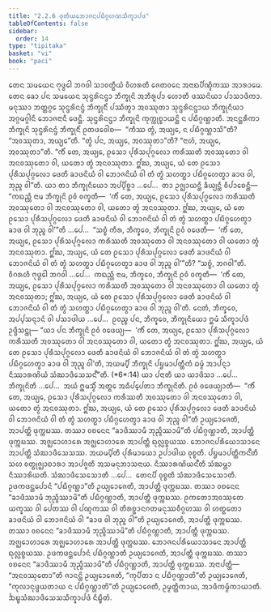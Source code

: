 ```yaml
---
title: "2.2.6 ᨴᩩᨲᩥᨿᨽᩮᩣᨩᨶᨸᨭᩥᨣ᩠ᨣᩉᨱᩈᩥᨠ᩠ᨡᩣᨸᨴ"
tableOfContents: false
sidebar:
  order: 14
type: "tipitaka"
basket: "vi"
book: "paci"
---
```



<DynamicBreadcrumb />

<Division number="704" book="paci">

<Paragraph number="2310" book="paci">
ᨲᩮᨶ ᩈᨾᨿᩮᨶ ᨻᩩᨴ᩠ᨵᩮᩤ ᨽᨣᩅᩤ ᩈᩣᩅᨲ᩠ᨳᩥᨿᩴ ᩅᩥᩉᩁᨲᩥ ᨩᩮᨲᩅᨶᩮ ᩋᨶᩣᨳᨸᩥᨱ᩠ᨯᩥᨠᩔ ᩋᩣᩁᩣᨾᩮ. ᨲᩮᨶ ᨡᩮᩣ ᨸᨶ ᩈᨾᨿᩮᨶ ᩈᩩᨶ᩠ᨴᩁᩦᨶᨶ᩠ᨴᩣ ᨽᩥᨠ᩠ᨡᩩᨶᩦ ᩋᨽᩥᩁᩪᨸᩣ ᩉᩮᩣᨲᩥ ᨴᩔᨶᩦᨿᩣ ᨸᩣᩈᩣᨴᩥᨠᩣ. ᨾᨶᩩᩔᩣ ᨽᨲ᩠ᨲᨣ᩠ᨣᩮ ᩈᩩᨶ᩠ᨴᩁᩦᨶᨶ᩠ᨴᩴ ᨽᩥᨠ᩠ᨡᩩᨶᩥᩴ ᨸᩔᩥᨲ᩠ᩅᩣ ᩋᩅᩔᩩᨲᩣ ᩈᩩᨶ᩠ᨴᩁᩦᨶᨶ᩠ᨴᩣᨿ ᨽᩥᨠ᩠ᨡᩩᨶᩥᨿᩣ ᩋᨣ᩠ᨣᨾᨣ᩠ᨣᩤᨶᩥ ᨽᩮᩣᨩᨶᩣᨶᩥ ᨴᩮᨶ᩠ᨲᩥ. ᩈᩩᨶ᩠ᨴᩁᩦᨶᨶ᩠ᨴᩣ ᨽᩥᨠ᩠ᨡᩩᨶᩦ ᨠᩩᨠ᩠ᨠᩩᨧ᩠ᨧᩣᨿᨶ᩠ᨲᩦ ᨶ ᨸᨭᩥᨣ᩠ᨣᨱ᩠ᩉᩣᨲᩥ. ᩋᨶᨶ᩠ᨲᩁᩥᨠᩣ ᨽᩥᨠ᩠ᨡᩩᨶᩦ ᩈᩩᨶ᩠ᨴᩁᩦᨶᨶ᩠ᨴᩴ ᨽᩥᨠ᩠ᨡᩩᨶᩥᩴ ᩑᨲᨴᩅᩮᩤᨧ—  “ᨠᩥᩔ ᨲ᩠ᩅᩴ, ᩋᨿ᩠ᨿᩮ, ᨶ ᨸᨭᩥᨣ᩠ᨣᨱ᩠ᩉᩣᩈᩦ”ᨲᩥ? “ᩋᩅᩔᩩᨲᩣ, ᩋᨿ᩠ᨿᩮ”ᨲᩥ. “ᨲ᩠ᩅᩴ ᨸᨶ, ᩋᨿ᩠ᨿᩮ, ᩋᩅᩔᩩᨲᩣ”ᨲᩥ? “ᨶᩣᩉᩴ, ᩋᨿ᩠ᨿᩮ, ᩋᩅᩔᩩᨲᩣ”ᨲᩥ. “ᨠᩥᩴ ᨲᩮ, ᩋᨿ᩠ᨿᩮ, ᩑᩈᩮᩣ ᨸᩩᩁᩥᩈᨸᩩᨣ᩠ᨣᩃᩮᩣ ᨠᩁᩥᩔᨲᩥ ᩋᩅᩔᩩᨲᩮᩣ ᩅᩤ ᩋᨶᩅᩔᩩᨲᩮᩣ ᩅᩤ, ᨿᨲᩮᩣ ᨲ᩠ᩅᩴ ᩋᨶᩅᩔᩩᨲᩣ. ᩍᩘᨥ, ᩋᨿ᩠ᨿᩮ, ᨿᩴ ᨲᩮ ᩑᩈᩮᩣ ᨸᩩᩁᩥᩈᨸᩩᨣ᩠ᨣᩃᩮᩣ ᨴᩮᨲᩥ ᨡᩣᨴᨶᩦᨿᩴ ᩅᩤ ᨽᩮᩣᨩᨶᩦᨿᩴ ᩅᩤ ᨲᩴ ᨲ᩠ᩅᩴ ᩈᩉᨲ᩠ᨳᩣ ᨸᨭᩥᨣ᩠ᨣᩉᩮᨲ᩠ᩅᩣ ᨡᩣᨴ ᩅᩤ, ᨽᩩᨬ᩠ᨩ ᩅᩤ”ᨲᩥ.
</Paragraph>

<Paragraph number="2311" book="paci">
ᨿᩣ ᨲᩣ ᨽᩥᨠ᩠ᨡᩩᨶᩥᨿᩮᩣ ᩋᨸ᩠ᨸᩥᨧ᩠ᨨᩣ …ᨸᩮ…  ᨲᩣ ᩏᨩ᩠ᨫᩣᨿᨶ᩠ᨲᩥ ᨡᩥᨿ᩠ᨿᨶ᩠ᨲᩥ ᩅᩥᨸᩣᨧᩮᨶ᩠ᨲᩥ—  “ᨠᨳᨬ᩠ᩉᩥ ᨶᩣᨾ ᨽᩥᨠ᩠ᨡᩩᨶᩦ ᩑᩅᩴ ᩅᨠ᩠ᨡᨲᩥ—  ‘ᨠᩥᩴ ᨲᩮ, ᩋᨿ᩠ᨿᩮ, ᩑᩈᩮᩣ ᨸᩩᩁᩥᩈᨸᩩᨣ᩠ᨣᩃᩮᩣ ᨠᩁᩥᩔᨲᩥ ᩋᩅᩔᩩᨲᩮᩣ ᩅᩤ ᩋᨶᩅᩔᩩᨲᩮᩣ ᩅᩤ, ᨿᨲᩮᩣ ᨲ᩠ᩅᩴ ᩋᨶᩅᩔᩩᨲᩣ. ᩍᩘᨥ, ᩋᨿ᩠ᨿᩮ, ᨿᩴ ᨲᩮ ᩑᩈᩮᩣ ᨸᩩᩁᩥᩈᨸᩩᨣ᩠ᨣᩃᩮᩣ ᨴᩮᨲᩥ ᨡᩣᨴᨶᩦᨿᩴ ᩅᩤ ᨽᩮᩣᨩᨶᩦᨿᩴ ᩅᩤ ᨲᩴ ᨲ᩠ᩅᩴ ᩈᩉᨲ᩠ᨳᩣ ᨸᨭᩥᨣ᩠ᨣᩉᩮᨲ᩠ᩅᩣ ᨡᩣᨴ ᩅᩤ ᨽᩩᨬ᩠ᨩ ᩅᩤ’”ᨲᩥ …ᨸᩮ…  “ᩈᨧ᩠ᨧᩴ ᨠᩥᩁ, ᨽᩥᨠ᩠ᨡᩅᩮ, ᨽᩥᨠ᩠ᨡᩩᨶᩦ ᩑᩅᩴ ᩅᨴᩮᨲᩥ—  ‘ᨠᩥᩴ ᨲᩮ, ᩋᨿ᩠ᨿᩮ, ᩑᩈᩮᩣ ᨸᩩᩁᩥᩈᨸᩩᨣ᩠ᨣᩃᩮᩣ ᨠᩁᩥᩔᨲᩥ ᩋᩅᩔᩩᨲᩮᩣ ᩅᩤ ᩋᨶᩅᩔᩩᨲᩮᩣ ᩅᩤ ᨿᨲᩮᩣ ᨲ᩠ᩅᩴ ᩋᨶᩅᩔᩩᨲᩣ. ᩍᩘᨥ, ᩋᨿ᩠ᨿᩮ, ᨿᩴ ᨲᩮ ᩑᩈᩮᩣ ᨸᩩᩁᩥᩈᨸᩩᨣ᩠ᨣᩃᩮᩣ ᨴᩮᨲᩥ ᨡᩣᨴᨶᩦᨿᩴ ᩅᩤ ᨽᩮᩣᨩᨶᩦᨿᩴ ᩅᩤ ᨲᩴ ᨲ᩠ᩅᩴ ᩈᩉᨲ᩠ᨳᩣ ᨸᨭᩥᨣ᩠ᨣᩉᩮᨲ᩠ᩅᩣ ᨡᩣᨴ ᩅᩤ ᨽᩩᨬ᩠ᨩ ᩅᩤ’”ᨲᩥ? “ᩈᨧ᩠ᨧᩴ, ᨽᨣᩅᩤ”ᨲᩥ. ᩅᩥᨣᩁᩉᩥ ᨻᩩᨴ᩠ᨵᩮᩤ ᨽᨣᩅᩤ …ᨸᩮ…  ᨠᨳᨬ᩠ᩉᩥ ᨶᩣᨾ, ᨽᩥᨠ᩠ᨡᩅᩮ, ᨽᩥᨠ᩠ᨡᩩᨶᩦ ᩑᩅᩴ ᩅᨠ᩠ᨡᨲᩥ—  ‘ᨠᩥᩴ ᨲᩮ, ᩋᨿ᩠ᨿᩮ, ᩑᩈᩮᩣ ᨸᩩᩁᩥᩈᨸᩩᨣ᩠ᨣᩃᩮᩣ ᨠᩁᩥᩔᨲᩥ ᩋᩅᩔᩩᨲᩮᩣ ᩅᩤ ᩋᨶᩅᩔᩩᨲᩮᩣ ᩅᩤ ᨿᨲᩮᩣ ᨲ᩠ᩅᩴ ᩋᨶᩅᩔᩩᨲᩣ; ᩍᩘᨥ, ᩋᨿ᩠ᨿᩮ, ᨿᩴ ᨲᩮ ᩑᩈᩮᩣ ᨸᩩᩁᩥᩈᨸᩩᨣ᩠ᨣᩃᩮᩣ ᨴᩮᨲᩥ ᨡᩣᨴᨶᩦᨿᩴ ᩅᩤ ᨽᩮᩣᨩᨶᩦᨿᩴ ᩅᩤ ᨲᩴ ᨲ᩠ᩅᩴ ᩈᩉᨲ᩠ᨳᩣ ᨸᨭᩥᨣ᩠ᨣᩉᩮᨲ᩠ᩅᩣ ᨡᩣᨴ ᩅᩤ ᨽᩩᨬ᩠ᨩ ᩅᩤ’ᨲᩥ. ᨶᩮᨲᩴ, ᨽᩥᨠ᩠ᨡᩅᩮ, ᩋᨸ᩠ᨸᩈᨶ᩠ᨶᩣᨶᩴ ᩅᩤ ᨸᩈᩣᨴᩤᨿ …ᨸᩮ…  ᩑᩅᨬ᩠ᨧ ᨸᨶ, ᨽᩥᨠ᩠ᨡᩅᩮ, ᨽᩥᨠ᩠ᨡᩩᨶᩥᨿᩮᩣ ᩍᨾᩴ ᩈᩥᨠ᩠ᨡᩣᨸᨴᩴ ᩏᨴ᩠ᨴᩥᩈᨶ᩠ᨲᩩ—
</Paragraph>

</Division>
<Division number="705" book="paci">

<Paragraph number="2312" book="paci">
<Emphasis>“ᨿᩣ ᨸᨶ ᨽᩥᨠ᩠ᨡᩩᨶᩦ ᩑᩅᩴ ᩅᨴᩮᨿ᩠ᨿ—  ‘ᨠᩥᩴ ᨲᩮ, ᩋᨿ᩠ᨿᩮ, ᩑᩈᩮᩣ ᨸᩩᩁᩥᩈᨸᩩᨣ᩠ᨣᩃᩮᩣ ᨠᩁᩥᩔᨲᩥ ᩋᩅᩔᩩᨲᩮᩣ ᩅᩤ ᩋᨶᩅᩔᩩᨲᩮᩣ ᩅᩤ, ᨿᨲᩮᩣ ᨲ᩠ᩅᩴ ᩋᨶᩅᩔᩩᨲᩣ. ᩍᩘᨥ, ᩋᨿ᩠ᨿᩮ, ᨿᩴ ᨲᩮ ᩑᩈᩮᩣ ᨸᩩᩁᩥᩈᨸᩩᨣ᩠ᨣᩃᩮᩣ ᨴᩮᨲᩥ ᨡᩣᨴᨶᩦᨿᩴ ᩅᩤ ᨽᩮᩣᨩᨶᩦᨿᩴ ᩅᩤ ᨲᩴ ᨲ᩠ᩅᩴ ᩈᩉᨲ᩠ᨳᩣ ᨸᨭᩥᨣ᩠ᨣᩉᩮᨲ᩠ᩅᩣ ᨡᩣᨴ ᩅᩤ ᨽᩩᨬ᩠ᨩ ᩅᩤ’ᨲᩥ, ᩋᨿᨾ᩠ᨸᩥ ᨽᩥᨠ᩠ᨡᩩᨶᩦ ᨸᨮᨾᩣᨸᨲ᩠ᨲᩥᨠᩴ ᨵᨾ᩠ᨾᩴ ᩋᩣᨸᨶ᩠ᨶᩣ ᨶᩥᩔᩣᩁᨱᩦᨿᩴ ᩈᩴᨥᩣᨴᩥᩈᩮᩈᨶ᩺”</Emphasis>ᨲᩥ. (*6*:<Emphasis>14</Emphasis>)
</Paragraph>

</Division>
<Division number="706" book="paci">

<Paragraph number="2313" book="paci">
<Emphasis>ᨿᩣ ᨸᨶᩣ</Emphasis>ᨲᩥ ᨿᩣ ᨿᩣᨴᩥᩈᩣ …ᨸᩮ…  <Emphasis>ᨽᩥᨠ᩠ᨡᩩᨶᩦ</Emphasis>ᨲᩥ …ᨸᩮ…  ᩋᨿᩴ ᩍᨾᩈ᩠ᨾᩥᩴ ᩋᨲ᩠ᨳᩮ ᩋᨵᩥᨸ᩠ᨸᩮᨲᩣ ᨽᩥᨠ᩠ᨡᩩᨶᩦᨲᩥ.
</Paragraph>

<Paragraph number="2314" book="paci">
<Emphasis>ᩑᩅᩴ ᩅᨴᩮᨿ᩠ᨿᩣ</Emphasis>ᨲᩥ—  “ᨠᩥᩴ ᨲᩮ, ᩋᨿ᩠ᨿᩮ, ᩑᩈᩮᩣ ᨸᩩᩁᩥᩈᨸᩩᨣ᩠ᨣᩃᩮᩣ ᨠᩁᩥᩔᨲᩥ ᩋᩅᩔᩩᨲᩮᩣ ᩅᩤ ᩋᨶᩅᩔᩩᨲᩮᩣ ᩅᩤ, ᨿᨲᩮᩣ ᨲ᩠ᩅᩴ ᩋᨶᩅᩔᩩᨲᩣ. ᩍᩘᨥ, ᩋᨿ᩠ᨿᩮ, ᨿᩴ ᨲᩮ ᩑᩈᩮᩣ ᨸᩩᩁᩥᩈᨸᩩᨣ᩠ᨣᩃᩮᩣ ᨴᩮᨲᩥ ᨡᩣᨴᨶᩦᨿᩴ ᩅᩤ ᨽᩮᩣᨩᨶᩦᨿᩴ ᩅᩤ ᨲᩴ ᨲ᩠ᩅᩴ ᩈᩉᨲ᩠ᨳᩣ ᨸᨭᩥᨣ᩠ᨣᩉᩮᨲ᩠ᩅᩣ ᨡᩣᨴ ᩅᩤ ᨽᩩᨬ᩠ᨩ ᩅᩤ”ᨲᩥ ᩏᨿ᩠ᨿᩮᩣᨩᩮᨲᩥ, ᩋᩣᨸᨲ᩠ᨲᩥ ᨴᩩᨠ᩠ᨠᨭᩔ. ᨲᩔᩣ ᩅᨧᨶᩮᨶ “ᨡᩣᨴᩥᩔᩣᨾᩥ ᨽᩩᨬ᩠ᨩᩥᩔᩣᨾᩦ”ᨲᩥ ᨸᨭᩥᨣ᩠ᨣᨱ᩠ᩉᩣᨲᩥ, ᩋᩣᨸᨲ᩠ᨲᩥ ᨴᩩᨠ᩠ᨠᨭᩔ. ᩋᨩ᩠ᨫᩮᩣᩉᩣᩁᩮ ᩋᨩ᩠ᨫᩮᩣᩉᩣᩁᩮ ᩋᩣᨸᨲ᩠ᨲᩥ ᨳᩩᩃᩖᨧ᩠ᨧᨿᩔ. ᨽᩮᩣᨩᨶᨸᩁᩥᨿᩮᩣᩈᩣᨶᩮ ᩋᩣᨸᨲ᩠ᨲᩥ ᩈᩴᨥᩣᨴᩥᩈᩮᩈᩔ.
</Paragraph>

<Paragraph number="2315" book="paci">
<Emphasis>ᩋᨿᨾ᩠ᨸᩦ</Emphasis>ᨲᩥ ᨸᩩᩁᩥᨾᩣᨿᩮᩣ ᩏᨸᩣᨴᩤᨿ ᩅᩩᨧ᩠ᨧᨲᩥ.
</Paragraph>

<Paragraph number="2316" book="paci">
<Emphasis>ᨸᨮᨾᩣᨸᨲ᩠ᨲᩥᨠᨶ᩺</Emphasis>ᨲᩥ ᩈᩉ ᩅᨲ᩠ᨳᩩᨩ᩠ᨫᩣᨧᩣᩁᩣ ᩋᩣᨸᨩ᩠ᨩᨲᩥ ᩋᩈᨾᨶᩩᨽᩣᩈᨶᩣᨿ.
</Paragraph>

<Paragraph number="2317" book="paci">
<Emphasis>ᨶᩥᩔᩣᩁᨱᩦᨿᨶ᩺</Emphasis>ᨲᩥ ᩈᩴᨥᨾ᩠ᩉᩣ ᨶᩥᩔᩣᩁᩦᨿᨲᩥ.
</Paragraph>

<Paragraph number="2318" book="paci">
<Emphasis>ᩈᩴᨥᩣᨴᩥᩈᩮᩈᩮᩣ</Emphasis>ᨲᩥ …ᨸᩮ…  ᨲᩮᨶᨸᩥ ᩅᩩᨧ᩠ᨧᨲᩥ ᩈᩴᨥᩣᨴᩥᩈᩮᩈᩮᩣᨲᩥ.
</Paragraph>

<Paragraph number="2319" book="paci">
ᩏᨴᨠᨴᨶ᩠ᨲᨸᩮᩣᨶᩴ “ᨸᨭᩥᨣ᩠ᨣᨱ᩠ᩉᩣ”ᨲᩥ ᩏᨿ᩠ᨿᩮᩣᨩᩮᨲᩥ, ᩋᩣᨸᨲ᩠ᨲᩥ ᨴᩩᨠ᩠ᨠᨭᩔ. ᨲᩔᩣ ᩅᨧᨶᩮᨶ “ᨡᩣᨴᩥᩔᩣᨾᩥ ᨽᩩᨬ᩠ᨩᩥᩔᩣᨾᩦ”ᨲᩥ ᨸᨭᩥᨣ᩠ᨣᨱ᩠ᩉᩣᨲᩥ, ᩋᩣᨸᨲ᩠ᨲᩥ ᨴᩩᨠ᩠ᨠᨭᩔ.
</Paragraph>

</Division>
<Division number="707" book="paci">

<Paragraph number="2320" book="paci">
ᩑᨠᨲᩮᩣᩋᩅᩔᩩᨲᩮ ᨿᨠ᩠ᨡᩔ ᩅᩤ ᨸᩮᨲᩔ ᩅᩤ ᨸᨱ᩠ᨯᨠᩔ ᩅᩤ ᨲᩥᩁᨧ᩠ᨨᩣᨶᨣᨲᨾᨶᩩᩔᩅᩥᨣ᩠ᨣᩉᩔ ᩅᩤ ᩉᨲ᩠ᨳᨲᩮᩣ ᨡᩣᨴᨶᩦᨿᩴ ᩅᩤ ᨽᩮᩣᨩᨶᩦᨿᩴ ᩅᩤ “ᨡᩣᨴ ᩅᩤ ᨽᩩᨬ᩠ᨩ ᩅᩤ”ᨲᩥ ᩏᨿ᩠ᨿᩮᩣᨩᩮᨲᩥ, ᩋᩣᨸᨲ᩠ᨲᩥ ᨴᩩᨠ᩠ᨠᨭᩔ. ᨲᩔᩣ ᩅᨧᨶᩮᨶ “ᨡᩣᨴᩥᩔᩣᨾᩥ ᨽᩩᨬ᩠ᨩᩥᩔᩣᨾᩦ”ᨲᩥ ᨸᨭᩥᨣ᩠ᨣᨱ᩠ᩉᩣᨲᩥ, ᩋᩣᨸᨲ᩠ᨲᩥ ᨴᩩᨠ᩠ᨠᨭᩔ. ᩋᨩ᩠ᨫᩮᩣᩉᩣᩁᩮ ᩋᨩ᩠ᨫᩮᩣᩉᩣᩁᩮ ᩋᩣᨸᨲ᩠ᨲᩥ ᨴᩩᨠ᩠ᨠᨭᩔ. ᨽᩮᩣᨩᨶᨸᩁᩥᨿᩮᩣᩈᩣᨶᩮ ᩋᩣᨸᨲ᩠ᨲᩥ ᨳᩩᩃᩖᨧ᩠ᨧᨿᩔ. ᩏᨴᨠᨴᨶ᩠ᨲᨸᩮᩣᨶᩴ ᨸᨭᩥᨣ᩠ᨣᨱ᩠ᩉᩣᨲᩥ ᩏᨿ᩠ᨿᩮᩣᨩᩮᨲᩥ, ᩋᩣᨸᨲ᩠ᨲᩥ ᨴᩩᨠ᩠ᨠᨭᩔ. ᨲᩔᩣ ᩅᨧᨶᩮᨶ “ᨡᩣᨴᩥᩔᩣᨾᩥ ᨽᩩᨬ᩠ᨩᩥᩔᩣᨾᩦ”ᨲᩥ ᨸᨭᩥᨣ᩠ᨣᨱ᩠ᩉᩣᨲᩥ, ᩋᩣᨸᨲ᩠ᨲᩥ ᨴᩩᨠ᩠ᨠᨭᩔ.
</Paragraph>

</Division>
<Division number="708" book="paci">

<Paragraph number="2321" book="paci">
ᩋᨶᩣᨸᨲ᩠ᨲᩥ—  “ᩋᨶᩅᩔᩩᨲᩮᩣ”ᨲᩥ ᨩᩣᨶᨶ᩠ᨲᩦ ᩏᨿ᩠ᨿᩮᩣᨩᩮᨲᩥ, “ᨠᩩᨸᩥᨲᩣ ᨶ ᨸᨭᩥᨣ᩠ᨣᨱ᩠ᩉᩣᨲᩦ”ᨲᩥ ᩏᨿ᩠ᨿᩮᩣᨩᩮᨲᩥ, “ᨠᩩᩃᩣᨶᩩᨴ᩠ᨴᨿᨲᩣᨿ ᨶ ᨸᨭᩥᨣ᩠ᨣᨱ᩠ᩉᩣᨲᩦ”ᨲᩥ ᩏᨿ᩠ᨿᩮᩣᨩᩮᨲᩥ, ᩏᨾ᩠ᨾᨲ᩠ᨲᩥᨠᩣᨿ, ᩋᩣᨴᩥᨠᨾ᩠ᨾᩥᨠᩣᨿᩣᨲᩥ.

</Paragraph>
</Division>

<Paragraph number="2322" type="center" book="paci">
ᨨᨭ᩠ᨮᩈᩴᨥᩣᨴᩥᩈᩮᩈᩈᩥᨠ᩠ᨡᩣᨸᨴᩴ ᨶᩥᨭ᩠ᨮᩥᨲᩴ.
</Paragraph>
